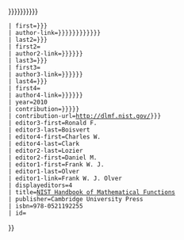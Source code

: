 {{Citation
 | last={{{last|{{{last1|{{{author|{{{author1|{{{authors|}}}}}}}}}}}}}}}
 | first={{{first|{{{first1|}}}}}}
 | author-link={{{author-link|{{{authorlink|{{{author1-link|{{{authorlink1|{{{author1link|}}}}}}}}}}}}}}}
 | last2={{{last2|{{{author2|}}}}}}
 | first2={{{first2|}}} 
 | author2-link={{{author2-link|{{{authorlink2|{{{author2link|}}}}}}}}}
 | last3={{{last3|{{{author3|}}}}}}
 | first3={{{first3|}}} 
 | author3-link={{{author3-link|{{{authorlink3|{{{author3link|}}}}}}}}}
 | last4={{{last4|{{{author4|}}}}}}
 | first4={{{first4|}}} 
 | author4-link={{{author4-link|{{{authorlink4|{{{author4link|}}}}}}}}}
 | year=2010
 | contribution={{{title|{{{article|{{PAGENAME}}}}}}}} 
 | contribution-url=http://dlmf.nist.gov/{{{id|{{{urlname|}}}}}}
 | editor3-first=Ronald F. 
 | editor3-last=Boisvert
 | editor4-first=Charles W. 
 | editor4-last=Clark
 | editor2-last=Lozier
 | editor2-first=Daniel M.
 | editor1-first=Frank W. J.
 | editor1-last=Olver
 | editor1-link=Frank W. J. Olver
 | displayeditors=4
 | title=[[Digital Library of Mathematical Functions|NIST Handbook of Mathematical Functions]]
 | publisher=Cambridge University Press
 | isbn=978-0521192255
 | id={{MR|2723248}}
}}